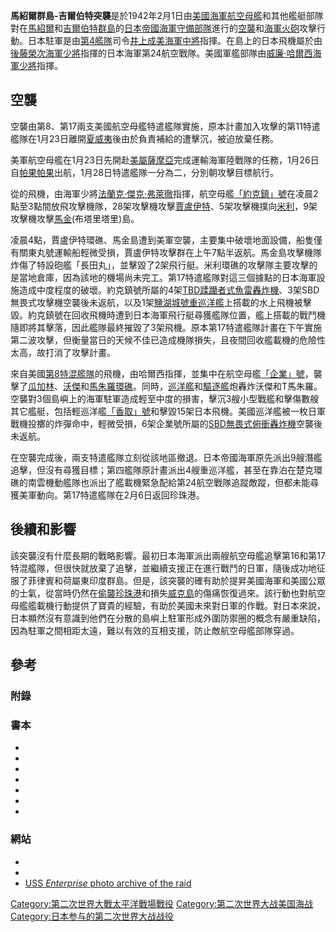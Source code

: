 {{FixBunching|beg}}
{{Infobox Military Conflict
|conflict=馬紹爾群島-吉爾伯特突襲
|partof=[[第二次世界大戰|第二次世界大戰]][[太平洋戰爭|太平洋戰爭]]
|image=[[File:Douglas_SBD-2_Dauntless_aboard_USS_Enterprise_(CV-6)_in_1_February_1942_(NNAM.1996.253.599).jpg|300px]]
|caption=在2月1日空襲期間，一架裝載了炸彈的[[SBD無畏式俯衝轟炸機|SBD無畏式俯衝轟炸機]]準備由企業號航空母艦起飛
|date=1942年2月1日
|place=[[密克羅尼西亞群島|密克羅尼西亞群島]][[馬紹爾群島|馬紹爾]]及[[吉爾伯特群島|吉爾伯特群島]],
|result=對島上日本駐軍造成輕至中度的破壞
|combatant1={{flag|United States|1912}}
|combatant2={{flagicon|Japan|alt}} [[日本帝國|日本帝國]]
|commander1=[[威廉·海爾賽|威廉·海爾賽]]<br>[[法蘭克·傑克·弗萊徹|法蘭克·傑克·弗萊徹]]
|commander2=[[井上成美|井上成美]]<br>[[後藤榮次|後藤榮次]]
|strength1=2艘[[航空母艦|航空母艦]]，<br>133架飛機
|strength2=51架飛機
|casualties1= 1艘巡洋艦受损，<br>14架飛機被擊毀
|casualties2= 
;擊沉<br>
:2艘特設艦、1艘運輸艦<br>
;擊傷<br>
:1艘佈雷艦、<br>1艘輕巡洋艦、<br>1艘佈雷艦<br>1艘潛水艇母艦<br>3艘特設艦<br>2艘運輸艦<br>18架飛機被擊毀
}}
{{FixBunching|mid}}
{{Campaignbox Pacific 1941}}
{{FixBunching|mid}}
{{Campaignbox Pacific Ocean}}
{{FixBunching|mid}}
{{Campaignbox Gilberts and Marshalls}}
{{FixBunching|end}}

'''馬紹爾群島-吉爾伯特突襲'''是於1942年2月1日由[[美國海軍|美國海軍]][[航空母艦|航空母艦]]和其他艦艇部隊對在[[馬紹爾群島|馬紹爾]]和[[吉爾伯特群島|吉爾伯特群島]]的[[日本帝國海軍|日本帝國海軍]][[守軍|守備部隊]]進行的[[空襲|空襲]]和[[海軍火砲|海軍火砲]]攻擊行動。日本駐軍是由[[第4艦隊_(日本海軍)|第4艦隊]]司令[[井上成美|井上成美]][[海軍中將|海軍中將]]指揮。在島上的日本飛機屬於由[[後藤榮次|後藤榮次]][[海軍少將|海軍少將]]指揮的日本海軍第24航空戰隊。美國軍艦部隊由[[威廉·哈爾西|威廉·哈爾西]][[海軍少將|海軍少將]]指揮。

==空襲==
空襲由第8、第17兩支美國航空母艦特遣艦隊實施，原本計畫加入攻擊的第11特遣艦隊在1月23日離開[[夏威夷|夏威夷]]後由於負責補給的{{link-en|內奇斯號油輪|USS Neches (AO-5)}}遭{{link-ja|伊172號潛艦|伊号第百七十二潜水艦}}擊沉，被迫放棄任務。

美軍航空母艦在1月23日先開赴[[美屬薩摩亞|美屬薩摩亞]]完成運輸海軍陸戰隊的任務，1月26日自[[帕果帕果|帕果帕果]]出航，1月28日特遣艦隊一分為二，分別朝攻擊目標航行。

從{{le|第17特遣艦隊|Task Force 17}}的飛機，由海軍少將[[法蘭克·傑克·弗萊徹|法蘭克·傑克·弗萊徹]]指揮，航空母艦[[約克鎮號航空母艦_(CV-5)|「約克鎮」號]]在凌晨2點至3點間放飛攻擊機隊，28架攻擊機攻擊[[賈盧伊特環礁|賈盧伊特]]、5架攻擊機撲向[[米利環礁|米利]]，9架攻擊機攻擊[[布塔里塔里環礁|馬金]](布塔里塔里)島。

凌晨4點，賈盧伊特環礁、馬金島遭到美軍空襲，主要集中破壞地面設備，船隻僅有關東丸號運輸船輕微受損，賈盧伊特攻擊群在上午7點半返航。馬金島攻擊機隊炸傷了特設砲艦「長田丸」，並擊毀了2架飛行艇。米利環礁的攻擊隊主要攻擊的是當地倉庫，因為該地的機場尚未完工。第17特遣艦隊對這三個據點的日本海軍設施造成中度程度的破壞。約克鎮號所屬的4架[[TBD蹂躪者式魚雷轟炸機|TBD蹂躪者式魚雷轟炸機]]、3架SBD無畏式攻擊機空襲後未返航，以及1架[[鹽湖城號重巡洋艦|鹽湖城號重巡洋艦]]上搭載的水上飛機被擊毀。約克鎮號在回收飛機時遭到日本海軍飛行艇尋獲艦隊位置，艦上搭載的戰鬥機隨即將其擊落，因此艦隊最終摧毀了3架飛機。原本第17特遣艦隊計畫在下午實施第二波攻擊，但衡量當日的天候不佳已造成機隊損失，且夜間回收艦載機的危險性太高，故打消了攻擊計畫。

來自美國[[第8特混艦隊|第8特混艦隊]]的飛機，由哈爾西指揮，並集中在航空母艦[[企業號航空母艦_(CV-6)|「企業」號]]，襲擊了[[瓜加林環礁|瓜加林]]、[[沃傑環礁|沃傑]]和[[馬朱羅環礁|馬朱羅環礁]]。同時，[[巡洋艦|巡洋艦]]和[[驅逐艦|驅逐艦]]炮轟炸沃傑和T馬朱羅。空襲對3個島嶼上的海軍駐軍造成輕至中度的損害，擊沉3艘小型戰艦和擊傷數艘其它艦艇，包括輕巡洋艦[[香取号训练巡洋舰|「香取」號]]和擊毀15架日本飛機。美國巡洋艦{{le|切斯特號 (CA-27)|USS Chester (CA-27)|「切斯特」號}}被一枚日軍戰機投擲的炸彈命中，輕微受損，6架企業號所屬的[[SBD無畏式俯衝轟炸機|SBD無畏式俯衝轟炸機]]空襲後未返航。

在空襲完成後，兩支特遣艦隊立刻從該地區撤退。日本帝國海軍原先派出9艘潛艦追擊，但沒有尋獲目標；第四艦隊原計畫派出4艘重巡洋艦，甚至在靠泊在楚克環礁的南雲機動艦隊也派出了艦載機緊急配給第24航空戰隊追蹤敵蹤，但都未能尋獲美軍動向。第17特遣艦隊在2月6日返回珍珠港。

==後續和影響==
該突襲沒有什麼長期的戰略影響。最初日本海軍派出兩艘航空母艦追擊第16和第17特混艦隊，但很快就放棄了追擊，並繼續支援正在進行戰鬥的日軍，隨後成功地征服了菲律賓和荷屬東印度群島。但是，該突襲的確有助於提昇美國海軍和美國公眾的士氣，從當時仍然在[[珍珠港事件|偷襲珍珠港]]和損失[[威克島戰役|威克島]]的傷痛恢復過來。該行動也對航空母艦艦載機行動提供了寶貴的經驗，有助於美國未來對日軍的作戰。對日本來說，日本顯然沒有意識到他們在分散的島嶼上駐軍形成外圍防禦圈的概念有嚴重缺陷，因為駐軍之間相距太遠，難以有效的互相支援，防止敵航空母艦部隊穿過。

==參考==
===附錄===
{{reflist}}

===書本===
*{{cite book
 | last = Cressman
 | first = Robert
 | authorlink = 
 | coauthors =
 | year = 2000 (4th printing)
 | chapter = 
 | title = That Gallant Ship U.S.S. Yorktown (CV-5)
 | publisher = Pictorial Histories Publishing Company
 | location = Missoula, Montana, U.S.A.
 | isbn = 0-933126-57-3
}}
*{{cite book
 | last = Lundstrom
 | first = John B.
 | coauthors = 
 | year = 2005 (New edition)
 | chapter = 
 | title = The First Team: Pacific Naval Air Combat from Pearl Harbor to Midway
 | publisher = Naval Institute Press
 | location = Annapolis, Maryland, U.S.A.
 | id = ISBN 159114471X
}}
*{{cite book
 | last = Lundstrom
 | first = John B.
 | year = 2006
 | title = Black Shoe Carrier Admiral: Frank Jack Fletcher at Coral Seas, Midway & Guadalcanal
 | publisher = Naval Institute Press
 | location = Annapolis, Maryland, USA
 | isbn = 1-59114-475-2
}}
*{{cite book
 | last = Morison
 | first = Samuel Eliot
 | authorlink = Samuel Eliot Morison
 | coauthors = 
 | year = 1958 (reissue 2001)
 | chapter = 
 | title = The Rising Sun in the Pacific 1931 - April 1942'', vol. 3 of ''[[History_of_United_States_Naval_Operations_in_World_War_II|History of United States Naval Operations in World War II]]
 | publisher = Castle Books
 | location = 
 | isbn = 0785813047
}}
*{{cite book
 | last = Stafford
 | first = Edward P.
 | authorlink = 
 | coauthors = Paul Stillwell (Introduction)
 | year = 2002 reissue
 | chapter = 
 | title = The Big E: The Story of the USS Enterprise
 | publisher = Naval Institute Press
 | location = 
 | isbn = 1-55750-998-0}}
*{{cite book
 | last = Willmott
 | first = H. P.
 | authorlink =
 | coauthors = 
 | year = 1982
 | chapter = 
 | title = Empires in the Balance:  Japanese and Allied Pacific Strategies to April 1942
 | url = https://archive.org/details/empiresinbalance00will
 | publisher = Naval Institute Press
 | location = Annapolis, Maryland
 | isbn = 0-87021-535-3
}}
*{{cite book
 | last = Willmott
 | first = H. P.
 | authorlink =
 | coauthors = 
 | year = 1983
 | chapter = 
 | title = The Barrier and the Javelin:  Japanese and Allied Pacific Strategies February to June 1942
 | url = https://archive.org/details/empiresinbalance00will
 | publisher = Naval Institute Press
 | location = Annapolis, Maryland
 | isbn = 0-87021-535-3
}}

===網站===
{{Commons|Marshalls-Gilberts raids}}
*{{cite web | url= http://www.combinedfleet.com/katori_t.htm | title= HIJMS Katori: Tabular Record of Movement | last= Hackett | first= Bob, and Sander Kingsepp | year= 1998–2007 | work= Junyokan! | publisher= Combinedfleet.com | access-date= 2009-12-27 | archive-date= 2013-03-11 | archive-url= https://web.archive.org/web/20130311235307/http://www.combinedfleet.com/katori_t.htm | dead-url= no }}
*{{cite web
 | url= http://www.ibiblio.org/hyperwar//USN/USN-CN-Raids/index.html#CONT
 | title= Early Raids in the Pacific Ocean:  February 1 to March 10, 1942
 | last= United States Navy
 | first= Office of Naval Intelligence
 | year= 1943
 | month= 
 | work= Combat Narrative
 | publisher= Publication Section, Combat Intelligence Branch
 | access-date= 2009-12-27
 | archive-date= 2011-09-04
 | archive-url= https://web.archive.org/web/20110904020219/http://www.ibiblio.org/hyperwar/USN/USN-CN-Raids/index.html#CONT
 | dead-url= no
 }}
* [http://www.cv6.org/noumea/default.asp?uri=browse/event/battles_engagements/marshalls_1942 USS ''Enterprise'' photo archive of the raid] {{Webarchive|url=https://archive.is/20121209135124/http://www.cv6.org/noumea/default.asp?uri=browse/event/battles_engagements/marshalls_1942 |date=2012-12-09 }}

[[Category:第二次世界大戰太平洋戰場戰役|Category:第二次世界大戰太平洋戰場戰役]]
[[Category:第二次世界大战美国海战|Category:第二次世界大战美国海战]]
[[Category:日本参与的第二次世界大战战役|Category:日本参与的第二次世界大战战役]]